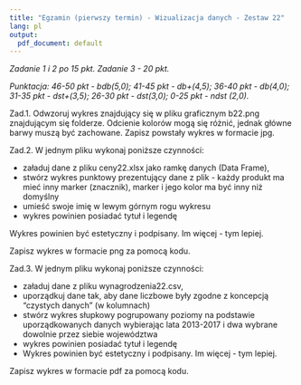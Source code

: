 ---
title: "Egzamin (pierwszy termin) - Wizualizacja danych - Zestaw 22"
lang: pl
output:
  pdf_document: default
---

*Zadanie 1 i 2 po 15 pkt. Zadanie 3 - 20 pkt. *

*Punktacja: 46-50 pkt - bdb(5,0); 41-45 pkt - db+(4,5); 36-40 pkt - db(4,0); 31-35 pkt - dst+(3,5); 26-30 pkt - dst(3,0); 0-25 pkt - ndst (2,0).*  


Zad.1. Odwzoruj wykres znajdujący się w pliku graficznym b22.png znajdującym się folderze. Odcienie kolorów mogą się różnić, jednak główne barwy muszą być zachowane.
Zapisz powstały wykres w formacie jpg.

Zad.2. W jednym pliku wykonaj poniższe czynności:

* załaduj dane z pliku ceny22.xlsx jako ramkę danych (Data Frame),
* stwórz wykres punktowy prezentujący dane z plik - każdy produkt ma mieć inny marker (znacznik), marker i jego kolor ma być inny niż domyślny
* umieść swoje imię w lewym górnym rogu wykresu
* wykres powinien posiadać tytuł i legendę

Wykres powinien być estetyczny i podpisany. Im więcej - tym lepiej.

Zapisz wykres w formacie png za pomocą kodu.

Zad.3. W jednym pliku wykonaj poniższe czynności:

* załaduj dane z pliku wynagrodzenia22.csv,
* uporządkuj dane tak, aby dane liczbowe były zgodne z koncepcją "czystych danych" (w kolumnach)
* stwórz wykres słupkowy pogrupowany poziomy na podstawie uporządkowanych danych wybierając lata 2013-2017 i dwa wybrane dowolnie przez siebie województwa
* wykres powinien posiadać tytuł i legendę
* Wykres powinien być estetyczny i podpisany. Im więcej - tym lepiej.

Zapisz wykres w formacie pdf za pomocą kodu.
